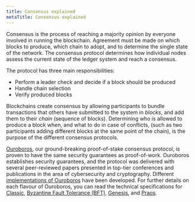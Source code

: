 ```yaml
---
title: Consensus explained
metaTitle: Consensus explained
---
```


Consensus is the process of reaching a majority opinion by everyone
involved in running the blockchain. Agreement must be made on which blocks to
produce, which chain to adopt, and to determine the single state of the network.
The consensus protocol determines how individual nodes assess the current state
of the ledger system and reach a consensus. 

The protocol has three main responsibilities:

- Perform a leader check and decide if a block should be produced
- Handle chain selection
- Verify produced blocks

Blockchains create consensus by allowing participants to bundle transactions
that others have submitted to the system in _blocks_, and add them to their
_chain_ (sequence of blocks). Determining who is allowed to produce a block
when, and what to do in case of conflicts, (such as two participants adding
different blocks at the same point of the chain), is the purpose of the
different consensus protocols. 


[Ouroboros](https://iohk.io/en/blog/posts/2020/06/23/the-ouroboros-path-to-decentralization/), 
our ground-breaking proof-of-stake consensus protocol, is proven to have the same
security guarantees as proof-of-work. Ouroboros establishes security guarantees, and the protocol
was delivered with several peer-reviewed papers presented in top-tier conferences and
publications in the area of cybersecurity and cryptography. Different
[implementations of Ouroboros](https://iohk.io/en/blog/posts/2022/06/03/from-classic-to-chronos-the-implementations-of-ouroboros-explained/)
have been developed. For further details on each flavour of Ouroboros, you can
read the technical specifications for
[Classic](https://iohk.io/en/research/library/papers/ouroborosa-provably-secure-proof-of-stake-blockchain-protocol/),
[Byzantine Fault Tolerance (BFT)](https://iohk.io/en/research/library/papers/ouroboros-bfta-simple-byzantine-fault-tolerant-consensus-protocol/),
[Genesis](https://iohk.io/en/research/library/papers/ouroboros-genesiscomposable-proof-of-stake-blockchains-with-dynamic-availability/), and 
[Praos](https://iohk.io/en/research/library/papers/ouroboros-praosan-adaptively-securesemi-synchronous-proof-of-stake-protocol/).
